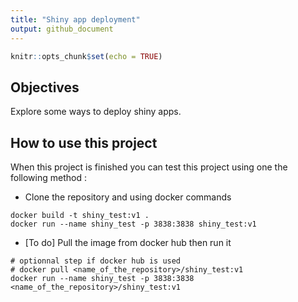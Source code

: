 ```yaml
---
title: "Shiny app deployment"
output: github_document
---
```


```r
knitr::opts_chunk$set(echo = TRUE)
```

## Objectives

Explore some ways to deploy shiny apps.

## How to use this project

When this project is finished you can test this project using one the following method :

* Clone the repository and using docker commands

```{}
docker build -t shiny_test:v1 .
docker run --name shiny_test -p 3838:3838 shiny_test:v1
```

* [To do] Pull the image from docker hub then run it

```{}
# optionnal step if docker hub is used
# docker pull <name_of_the_repository>/shiny_test:v1
docker run --name shiny_test -p 3838:3838 <name_of_the_repository>/shiny_test:v1
```
